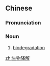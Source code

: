 ==Chinese==
{{zh-forms|type=22}}

===Pronunciation===
{{zh-pron
|m=shēngwù jiàngjiě
|cat=n
}}

===Noun===
{{zh-noun}}

# [[biodegradation]]
#: {{zh-x|可 '''生物''' '''降解''' 產品|biodegradable products}}

[[zh:生物降解]]
